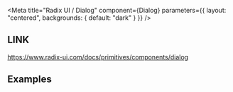 

<Meta
  title="Radix UI / Dialog"
  component={Dialog}
  parameters={{ layout: "centered", backgrounds: { default: "dark" } }}
/>

## LINK

https://www.radix-ui.com/docs/primitives/components/dialog

## Examples

<Preview>
  <Story name="Default">
    <Dialog />
  </Story>
</Preview>
